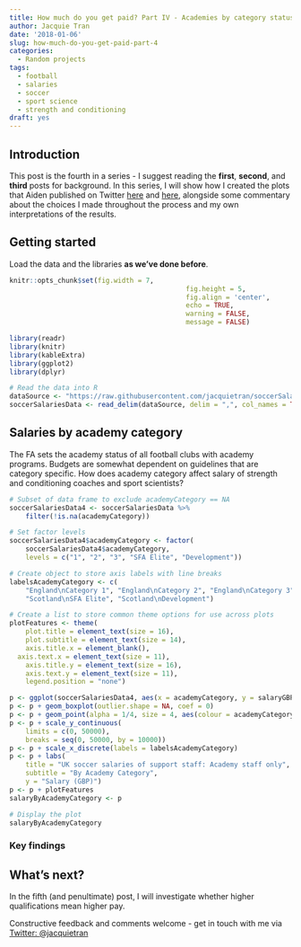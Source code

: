 ```yaml
---
title: How much do you get paid? Part IV - Academies by category status
author: Jacquie Tran
date: '2018-01-06'
slug: how-much-do-you-get-paid-part-4
categories:
  - Random projects
tags:
  - football
  - salaries
  - soccer
  - sport science
  - strength and conditioning
draft: yes
---
```


## Introduction
This post is the fourth in a series - I suggest reading the **first**, **second**, and **third** posts for background. In this series, I will show how I created the plots that Aiden published on Twitter [here](www.twitter.com/ajoakley/status/944564698166513665) and [here](https://twitter.com/ajoakley/status/944936008285552642), alongside some commentary about the choices I made throughout the process and my own interpretations of the results.

## Getting started
Load the data and the libraries **as we've done before**.

``` r

knitr::opts_chunk$set(fig.width = 7,
											fig.height = 5,
											fig.align = 'center',
											echo = TRUE,
											warning = FALSE,
											message = FALSE)

```

``` r

library(readr)
library(knitr)
library(kableExtra)
library(ggplot2)
library(dplyr)

# Read the data into R
dataSource <- "https://raw.githubusercontent.com/jacquietran/soccerSalariesDataPublic/master/soccerSalariesDataPublic.csv"
soccerSalariesData <- read_delim(dataSource, delim = ",", col_names = TRUE, col_types = NULL)

```

## Salaries by academy category
The FA sets the academy status of all football clubs with academy programs. Budgets are somewhat dependent on guidelines that are category specific. How does academy category affect salary of strength and conditioning coaches and sport scientists?

``` r

# Subset of data frame to exclude academyCategory == NA
soccerSalariesData4 <- soccerSalariesData %>%
	filter(!is.na(academyCategory))

# Set factor levels
soccerSalariesData4$academyCategory <- factor(
	soccerSalariesData4$academyCategory,
	levels = c("1", "2", "3", "SFA Elite", "Development"))

# Create object to store axis labels with line breaks
labelsAcademyCategory <- c(
	"England\nCategory 1", "England\nCategory 2", "England\nCategory 3",
	"Scotland\nSFA Elite", "Scotland\nDevelopment")

# Create a list to store common theme options for use across plots
plotFeatures <- theme(
	plot.title = element_text(size = 16),
	plot.subtitle = element_text(size = 14),
	axis.title.x = element_blank(),
  axis.text.x = element_text(size = 11),
	axis.title.y = element_text(size = 16),
	axis.text.y = element_text(size = 11),
	legend.position = "none")

p <- ggplot(soccerSalariesData4, aes(x = academyCategory, y = salaryGBP))
p <- p + geom_boxplot(outlier.shape = NA, coef = 0)
p <- p + geom_point(alpha = 1/4, size = 4, aes(colour = academyCategory))
p <- p + scale_y_continuous(
	limits = c(0, 50000),
	breaks = seq(0, 50000, by = 10000))
p <- p + scale_x_discrete(labels = labelsAcademyCategory)
p <- p + labs(
	title = "UK soccer salaries of support staff: Academy staff only",
	subtitle = "By Academy Category",
	y = "Salary (GBP)")
p <- p + plotFeatures
salaryByAcademyCategory <- p

# Display the plot
salaryByAcademyCategory

```

### Key findings

## What's next?

In the fifth (and penultimate) post, I will investigate whether higher qualifications mean higher pay.

Constructive feedback and comments welcome - get in touch with me via [Twitter: @jacquietran](www.twitter.com/jacquietran)